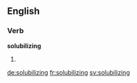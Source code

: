 
==English==

===Verb===
'''solubilizing'''

# {{present participle of|solubilize}}

[[de:solubilizing]]
[[fr:solubilizing]]
[[sv:solubilizing]]